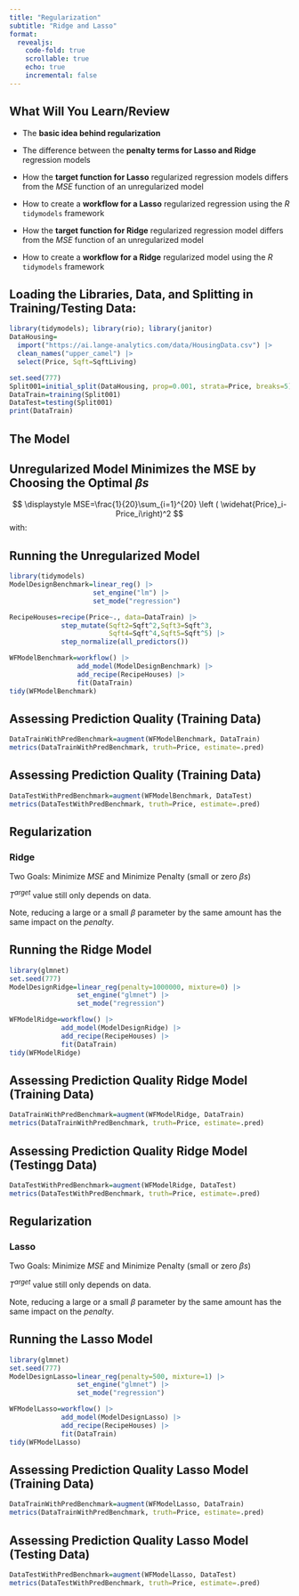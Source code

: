 ```yaml
---
title: "Regularization"
subtitle: "Ridge and Lasso"
format: 
  revealjs:
    code-fold: true
    scrollable: true
    echo: true
    incremental: false
---
```



## What Will You Learn/Review {.scrollable .smaller}

-   The **basic idea behind regularization** 

-   The difference between the **penalty terms for Lasso and Ridge** regression models 

-   How the **target function for Lasso** regularized regression models differs from the $MSE$ function of an unregularized model 

-   How to create a **workflow for a Lasso** regularized regression using the *R* `tidymodels` framework 



-   How the **target function for Ridge** regularized regression model differs from the $MSE$ function of an unregularized model 

-   How to create a **workflow for a Ridge** regularized model using the *R* `tidymodels` framework



## Loading the Libraries, Data, and Splitting in Training/Testing Data:

```r
library(tidymodels); library(rio); library(janitor)
DataHousing=
  import("https://ai.lange-analytics.com/data/HousingData.csv") |>
  clean_names("upper_camel") |>
  select(Price, Sqft=SqftLiving)

set.seed(777)
Split001=initial_split(DataHousing, prop=0.001, strata=Price, breaks=5)
DataTrain=training(Split001)
DataTest=testing(Split001)
print(DataTrain)

```

## The Model {.smaller}
```{=tex}
\begin{equation}
\displaystyle\widehat{Price}_i=\beta_1 Sqft_i+\beta_2 Sqft_i^2+\beta_3 Sqft_i^3+\beta_4 Sqft_i^4+\beta_5 Sqft_i^5+\beta_0 
\end{equation}
```

## Unregularized Model Minimizes the MSE by Choosing the Optimal $\beta s$  {.smaller}


$$
\displaystyle MSE=\frac{1}{20}\sum_{i=1}^{20} \left ( \widehat{Price}_i-Price_i\right)^2 
$$
with: 

```{=tex}
\begin{equation}
\displaystyle\widehat{Price}_i=\beta_1 Sqft_i+\beta_2 Sqft_i^2+\beta_3 Sqft_i^3+\beta_4 Sqft_i^4+\beta_5 Sqft_i^5+\beta_0 
\end{equation}
```



## Running the Unregularized Model

```r
library(tidymodels)
ModelDesignBenchmark=linear_reg() |>
                     set_engine("lm") |> 
                     set_mode("regression")

RecipeHouses=recipe(Price~., data=DataTrain) |> 
             step_mutate(Sqft2=Sqft^2,Sqft3=Sqft^3,
                         Sqft4=Sqft^4,Sqft5=Sqft^5) |> 
             step_normalize(all_predictors())

WFModelBenchmark=workflow() |> 
                 add_model(ModelDesignBenchmark) |> 
                 add_recipe(RecipeHouses) |> 
                 fit(DataTrain)
tidy(WFModelBenchmark)
```

## Assessing Prediction Quality (Training Data)

```r
DataTrainWithPredBenchmark=augment(WFModelBenchmark, DataTrain)
metrics(DataTrainWithPredBenchmark, truth=Price, estimate=.pred)
```

## Assessing Prediction Quality (Training Data)

```r
DataTestWithPredBenchmark=augment(WFModelBenchmark, DataTest)
metrics(DataTestWithPredBenchmark, truth=Price, estimate=.pred)
```

## Regularization {.smaller}
### Ridge

```{=tex}
\begin{eqnarray}
T^{arget}&=&\frac{1}{20}\sum_{i=1}^{20} \left ( \widehat{Price}_i-Price_i\right)^2+\lambda P^{enalty} \\
\mbox{with:}&& \widehat{Price}_i=\beta_1 Sqft_i+\beta_2 Sqft_i^2+\beta_3 Sqft_i^3+\beta_4 Sqft_i^4+\beta_5 Sqft_i^5+\beta_0 \nonumber \\
\mbox{with:}&& P^{enalty}=\sum_{j=1}^{5} \beta_j^2 \nonumber
\end{eqnarray}
```

Two Goals: Minimize $MSE$ and Minimize Penalty (small or zero $\beta s$)

$T^{arget}$ value still only depends on data.

Note, reducing a large or a small $\beta$ parameter by the same amount has the same impact on the *penalty*.


## Running the Ridge Model

```r
library(glmnet)
set.seed(777)
ModelDesignRidge=linear_reg(penalty=1000000, mixture=0) |>
                 set_engine("glmnet") |> 
                 set_mode("regression")

WFModelRidge=workflow() |> 
             add_model(ModelDesignRidge) |> 
             add_recipe(RecipeHouses) |> 
             fit(DataTrain)
tidy(WFModelRidge)
```

## Assessing Prediction Quality Ridge Model (Training Data)

```r
DataTrainWithPredBenchmark=augment(WFModelRidge, DataTrain)
metrics(DataTrainWithPredBenchmark, truth=Price, estimate=.pred)
```

## Assessing Prediction Quality Ridge Model (Testingg Data)

```r
DataTestWithPredBenchmark=augment(WFModelRidge, DataTest)
metrics(DataTestWithPredBenchmark, truth=Price, estimate=.pred)
```

## Regularization {.smaller}
### Lasso

```{=tex}
\begin{eqnarray}
T^{arget}&=&\frac{1}{20}\sum_{i=1}^{20} \left ( \widehat{Price}_i-Price_i\right)^2+\lambda P^{enalty} \\
\mbox{with:}&& \widehat{Price}_i=\beta_1 Sqft_i+\beta_2 Sqft_i^2+\beta_3 Sqft_i^3+\beta_4 Sqft_i^4+\beta_5 Sqft_i^5+\beta_0 \nonumber \\
\mbox{with:}&& P^{enalty}=\sum_{j=1}^{5} | \beta_j | \nonumber
\end{eqnarray}
```

Two Goals: Minimize $MSE$ and Minimize Penalty (small or zero $\beta s$)

$T^{arget}$ value still only depends on data.

Note, reducing a large or a small $\beta$ parameter by the same amount has the same impact on the *penalty*.


## Running the Lasso Model

```r
library(glmnet)
set.seed(777)
ModelDesignLasso=linear_reg(penalty=500, mixture=1) |>
                 set_engine("glmnet") |> 
                 set_mode("regression")

WFModelLasso=workflow() |> 
             add_model(ModelDesignLasso) |> 
             add_recipe(RecipeHouses) |> 
             fit(DataTrain)
tidy(WFModelLasso)
```

## Assessing Prediction Quality Lasso Model (Training Data)

```r
DataTrainWithPredBenchmark=augment(WFModelLasso, DataTrain)
metrics(DataTrainWithPredBenchmark, truth=Price, estimate=.pred)
```

## Assessing Prediction Quality Lasso Model (Testing Data)

```r
DataTestWithPredBenchmark=augment(WFModelLasso, DataTest)
metrics(DataTestWithPredBenchmark, truth=Price, estimate=.pred)
```